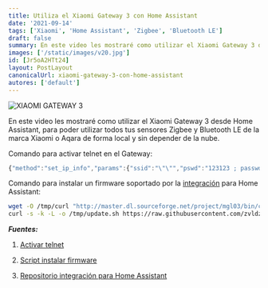 ```yaml
---
title: Utiliza el Xiaomi Gateway 3 con Home Assistant
date: '2021-09-14'
tags: ['Xiaomi', 'Home Assistant', 'Zigbee', 'Bluetooth LE']
draft: false
summary: En este video les mostraré como utilizar el Xiaomi Gateway 3 desde Home Assistant, para poder utilizar todos tus sensores Zigbee y Bluetooth LE de la marca Xiaomi o Aqara de forma local y sin depender de la nube.
images: ['/static/images/v20.jpg']
id: [Jr5oA2HTt24]
layout: PostLayout
canonicalUrl: xiaomi-gateway-3-con-home-assistant
autores: ['default']
---
```


![XIAOMI GATEWAY 3](/static/images/xiaomi-hass/v3.png)

En este video les mostraré como utilizar el Xiaomi Gateway 3 desde Home Assistant, para poder utilizar todos tus sensores Zigbee y Bluetooth LE de la marca Xiaomi o Aqara de forma local y sin depender de la nube.

Comando para activar telnet en el Gateway:

```jsx
{"method":"set_ip_info","params":{"ssid":"\"\"","pswd":"123123 ; passwd -d admin ; echo enable > /sys/class/tty/tty/enable; telnetd"}}
```

Comando para instalar un firmware soportado por la [integración](https://github.com/AlexxIT/XiaomiGateway3) para Home Assistant:

```bash
wget -O /tmp/curl "http://master.dl.sourceforge.net/project/mgl03/bin/curl?viasf=1" && chmod +x /tmp/curl export PATH="$PATH:/tmp"
curl -s -k -L -o /tmp/update.sh https://raw.githubusercontent.com/zvldz/mgl03_fw/main/firmware/mgl03_update.sh && sh /tmp/update.sh
```

**_Fuentes:_**

1. [Activar telnet](https://gist.github.com/zvldz/1bd6b21539f84339c218f9427e022709)

1. [Script instalar firmware](https://github.com/zvldz/mgl03_fw/tree/main/firmware)

1. [Repositorio integración para Home Assistant](https://github.com/AlexxIT/XiaomiGateway3)
